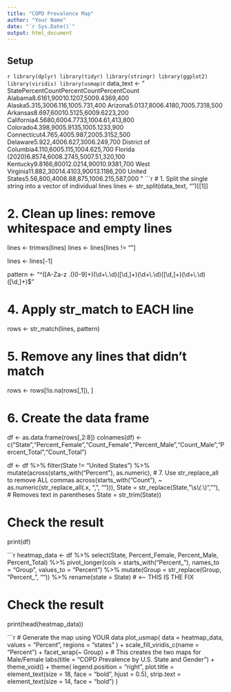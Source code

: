 ```yaml
---
title: "COPD Prevalence Map"
author: "Your Name"
date: "`r Sys.Date()`"
output: html_document
---
```


## Setup
```r
library(dplyr)
library(tidyr)
library(stringr)
library(ggplot2)
library(viridis)
library(usmap)
```r
data_text <- "
StatePercentCountPercentCountPercentCount
Alabama8.6161,90010.1207,5009.4369,400
Alaska5.315,3006.116,1005.731,400
Arizona5.0137,8006.4180,7005.7318,500
Arkansas8.697,60010.5125,6009.6223,200
California4.5680,6004.7733,1004.61,413,800
Colorado4.398,9005.9135,1005.1233,900
Connecticut4.765,4005.987,2005.3152,500
Delaware5.922,4006.627,3006.249,700
District of Columbia4.110,6005.115,1004.625,700
Florida (2020)6.8574,6008.2745,5007.51,320,100
Kentucky9.8166,80012.0214,90010.9381,700
West Virginia11.882,30014.4103,90013.1186,200
United States5.56,800,4006.88,875,1006.215,587,000
"
```r
# 1. Split the single string into a vector of individual lines
lines <- str_split(data_text, "\n")[[1]]

# 2. Clean up lines: remove whitespace and empty lines
lines <- trimws(lines)
lines <- lines[lines != ""]

lines <- lines[-1]


pattern <- "^([A-Za-z .()0-9]+)(\\d+\\.\\d)([\\d,]+)(\\d+\\.\\d)([\\d,]+)(\\d+\\.\\d)([\\d,]+)$"

# 4. Apply str_match to EACH line
rows <- str_match(lines, pattern)

# 5. Remove any lines that didn't match
rows <- rows[!is.na(rows[,1]), ]

# 6. Create the data frame
df <- as.data.frame(rows[,2:8])
colnames(df) <- c("State","Percent_Female","Count_Female","Percent_Male","Count_Male","Percent_Total","Count_Total")

df <- df %>%
  filter(State != "United States") %>%
  mutate(across(starts_with("Percent"), as.numeric),
         # 7. Use str_replace_all to remove ALL commas
         across(starts_with("Count"), ~ as.numeric(str_replace_all(.x, ",", ""))),
         State = str_replace(State, "\\s*\\(.*\\)", ""), # Removes text in parentheses
         State = str_trim(State))

# Check the result
print(df)

```r
heatmap_data <- df %>%
  select(State, Percent_Female, Percent_Male, Percent_Total) %>%
  pivot_longer(cols = starts_with("Percent_"),
               names_to = "Group",
               values_to = "Percent") %>%
  mutate(Group = str_replace(Group, "Percent_", "")) %>%
  rename(state = State) # <-- THIS IS THE FIX

# Check the result
print(head(heatmap_data))

```r
# Generate the map using YOUR data
plot_usmap(
  data = heatmap_data, 
  values = "Percent",
  regions = "states"
) +
  scale_fill_viridis_c(name = "Percent") +
  facet_wrap(~ Group) + # This creates the two maps for Male/Female
  labs(title = "COPD Prevalence by U.S. State and Gender") +
  theme_void() +
  theme(
    legend.position = "right",
    plot.title = element_text(size = 18, face = "bold", hjust = 0.5),
    strip.text = element_text(size = 14, face = "bold")
  )